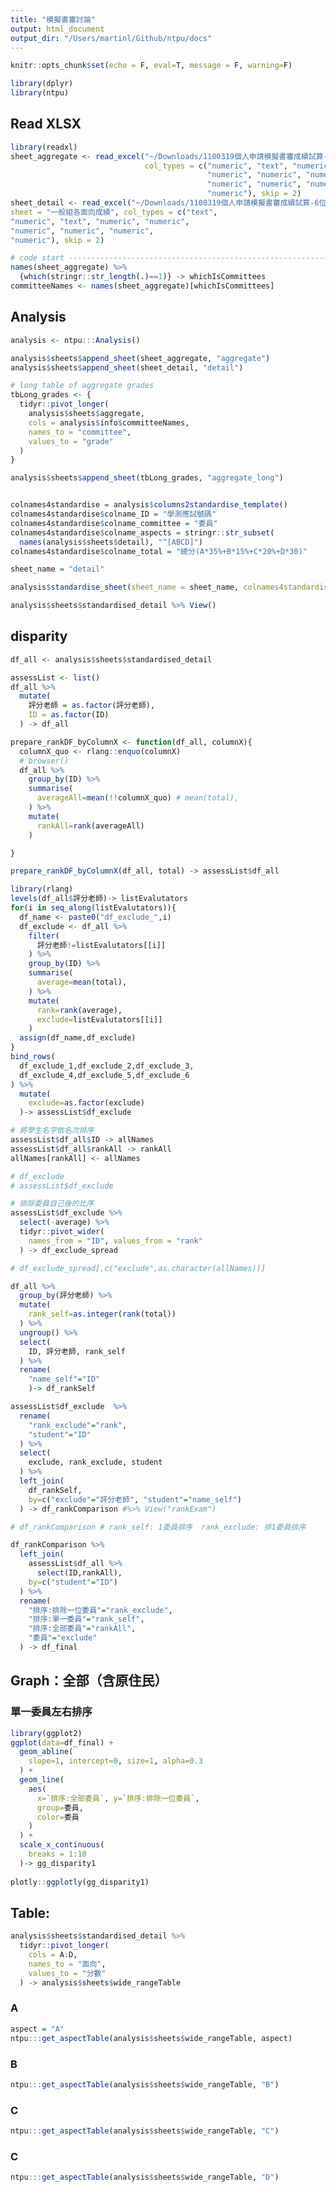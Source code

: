 ```yaml
---
title: "模擬書審討論"
output: html_document
output_dir: "/Users/martinl/Github/ntpu/docs"
---
```


```r
knitr::opts_chunk$set(echo = F, eval=T, message = F, warning=F)
```

```r
library(dplyr)
library(ntpu)
```


## Read XLSX

```r
library(readxl)
sheet_aggregate <- read_excel("~/Downloads/1100319個人申請模擬書審成績試算-6位委員.xlsx",
                              col_types = c("numeric", "text", "numeric",
                                            "numeric", "numeric", "numeric",
                                            "numeric", "numeric", "numeric",
                                            "numeric"), skip = 2)
sheet_detail <- read_excel("~/Downloads/1100319個人申請模擬書審成績試算-6位委員.xlsx",
sheet = "一般組各面向成績", col_types = c("text",
"numeric", "text", "numeric", "numeric",
"numeric", "numeric", "numeric",
"numeric"), skip = 2)

# code start --------------------------------------------------------------
names(sheet_aggregate) %>%
  {which(stringr::str_length(.)==1)} -> whichIsCommittees
committeeNames <- names(sheet_aggregate)[whichIsCommittees]
```

## Analysis

```r
analysis <- ntpu:::Analysis()

analysis$sheets$append_sheet(sheet_aggregate, "aggregate")
analysis$sheets$append_sheet(sheet_detail, "detail")

# long table of aggregate grades
tbLong_grades <- {
  tidyr::pivot_longer(
    analysis$sheets$aggregate,
    cols = analysis$info$committeeNames,
    names_to = "committee",
    values_to = "grade"
  )
}

analysis$sheets$append_sheet(tbLong_grades, "aggregate_long")


colnames4standardise = analysis$columns2standardise_template()
colnames4standardise$colname_ID = "學測應試號碼"
colnames4standardise$colname_committee = "委員"
colnames4standardise$colname_aspects = stringr::str_subset(
  names(analysis$sheets$detail), "^[ABCD]")
colnames4standardise$colname_total = "總分(A*35%+B*15%+C*20%+D*30)"

sheet_name = "detail"

analysis$standardise_sheet(sheet_name = sheet_name, colnames4standardise = colnames4standardise)

analysis$sheets$standardised_detail %>% View()

```

## disparity

```r
df_all <- analysis$sheets$standardised_detail

assessList <- list()
df_all %>%
  mutate(
    評分老師 = as.factor(評分老師),
    ID = as.factor(ID)
  ) -> df_all

prepare_rankDF_byColumnX <- function(df_all, columnX){
  columnX_quo <- rlang::enquo(columnX)
  # browser()
  df_all %>%
    group_by(ID) %>%
    summarise(
      averageAll=mean(!!columnX_quo) # mean(total),
    ) %>%
    mutate(
      rankAll=rank(averageAll)
    ) 

}

prepare_rankDF_byColumnX(df_all, total) -> assessList$df_all

library(rlang)
levels(df_all$評分老師)-> listEvalutators
for(i in seq_along(listEvalutators)){
  df_name <- paste0("df_exclude_",i)
  df_exclude <- df_all %>%
    filter(
      評分老師!=listEvalutators[[i]]
    ) %>%
    group_by(ID) %>%
    summarise(
      average=mean(total),
    ) %>%
    mutate(
      rank=rank(average),
      exclude=listEvalutators[[i]]
    ) 
  assign(df_name,df_exclude) 
}
bind_rows(
  df_exclude_1,df_exclude_2,df_exclude_3,
  df_exclude_4,df_exclude_5,df_exclude_6
) %>%
  mutate(
    exclude=as.factor(exclude)
  )-> assessList$df_exclude
```

```r
# 將學生名字依名次排序
assessList$df_all$ID -> allNames
assessList$df_all$rankAll -> rankAll
allNames[rankAll] <- allNames 

# df_exclude
# assessList$df_exclude

# 排除委員自己後的比序
assessList$df_exclude %>%
  select(-average) %>%
  tidyr::pivot_wider(
    names_from = "ID", values_from = "rank"
  ) -> df_exclude_spread

# df_exclude_spread[,c("exclude",as.character(allNames))]

df_all %>%
  group_by(評分老師) %>%
  mutate(
    rank_self=as.integer(rank(total))
  ) %>%
  ungroup() %>%
  select(
    ID, 評分老師, rank_self
  ) %>%
  rename(
    "name_self"="ID"
    )-> df_rankSelf

assessList$df_exclude  %>%
  rename(
    "rank_exclude"="rank",
    "student"="ID"
  ) %>%
  select(
    exclude, rank_exclude, student
  ) %>%
  left_join(
    df_rankSelf,
    by=c("exclude"="評分老師", "student"="name_self")
  ) -> df_rankComparison #%>% View("rankExam")

# df_rankComparison # rank_self: 1委員排序  rank_exclude: 排1委員排序

df_rankComparison %>%
  left_join(
    assessList$df_all %>%
      select(ID,rankAll),
    by=c("student"="ID")
  ) %>%
  rename(
    "排序:排除一位委員"="rank_exclude",
    "排序:單一委員"="rank_self",
    "排序:全部委員"="rankAll",
    "委員"="exclude"
  ) -> df_final
```

## Graph：全部（含原住民）

### 單一委員左右排序

```r
library(ggplot2)
ggplot(data=df_final) +
  geom_abline(
    slope=1, intercept=0, size=1, alpha=0.3
  ) +
  geom_line(
    aes(
      x=`排序:全部委員`, y=`排序:排除一位委員`,
      group=委員,
      color=委員
    )
  ) +
  scale_x_continuous(
    breaks = 1:10
  )-> gg_disparity1
  
plotly::ggplotly(gg_disparity1)
```

<!--
### 委員偏好與其他人差異

```r
library(ggplot2)
ggplot(data=df_final) +
  geom_abline(
    slope=1, intercept=0, size=1, alpha=0.3
  ) +
  geom_line(
    aes(
      x=`排序:單一委員`, y=`排序:排除一位委員`,
      group=委員,
      color=委員
    )
  ) +
  scale_x_continuous(
    breaks = 1:10
  )-> gg_disparity2
  
plotly::ggplotly(gg_disparity2)
```





-->


## Table: 

```r
analysis$sheets$standardised_detail %>%
  tidyr::pivot_longer(
    cols = A:D,
    names_to = "面向",
    values_to = "分數"
  ) -> analysis$sheets$wide_rangeTable
```

### A

```r
aspect = "A"
ntpu:::get_aspectTable(analysis$sheets$wide_rangeTable, aspect)
```

### B

```r
ntpu:::get_aspectTable(analysis$sheets$wide_rangeTable, "B")

```

### C

```r
ntpu:::get_aspectTable(analysis$sheets$wide_rangeTable, "C")

```

### C

```r
ntpu:::get_aspectTable(analysis$sheets$wide_rangeTable, "D") 

```



